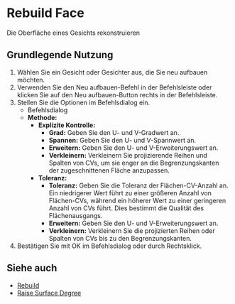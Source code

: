 
# Rebuild Face

<Reference shortcut="" command="Rebuild" button="Right of Command Bar" buttonIcon="button-rebuild"/>

Die Oberfläche eines Gesichts rekonstruieren

## Grundlegende Nutzung

1. Wählen Sie ein Gesicht oder Gesichter aus, die Sie neu aufbauen möchten.
2. Verwenden Sie den Neu aufbauen-Befehl in der Befehlsleiste oder klicken Sie auf den Neu aufbauen-Button <ButtonIcon type="button-rebuild"/> rechts in der Befehlsleiste.
3. Stellen Sie die Optionen im Befehlsdialog ein.
    - <Kst>Befehlsdialog</Kst>
    - **Methode:**
        - **Explizite Kontrolle:**
            - **Grad:** Geben Sie den U- und V-Gradwert an.
            - **Spannen:** Geben Sie den U- und V-Spannwert an.
            - **Erweitern:** Geben Sie den U- und V-Erweiterungswert an.
            - **Verkleinern:** Verkleinern Sie projizierende Reihen und Spalten von CVs, um sie enger an die Begrenzungskanten der zugeschnittenen Fläche anzupassen.
        - **Toleranz:** 
          - **Toleranz:** Geben Sie die Toleranz der Flächen-CV-Anzahl an. Ein niedrigerer Wert führt zu einer größeren Anzahl von Flächen-CVs, während ein höherer Wert zu einer geringeren Anzahl von CVs führt. Dies bestimmt die Qualität des Flächenausgangs.
          - **Erweitern:** Geben Sie den U- und V-Erweiterungswert an.
          - **Verkleinern:** Verkleinern Sie die projizierten Reihen oder Spalten von CVs bis zu den Begrenzungskanten.
5. Bestätigen Sie mit OK im Befehlsdialog oder durch Rechtsklick.

<VideoPlayer fileName="rebuild-face"/>

## Siehe auch
- [Rebuild](rebuild)
- [Raise Surface Degree](raise-surface-degree)
